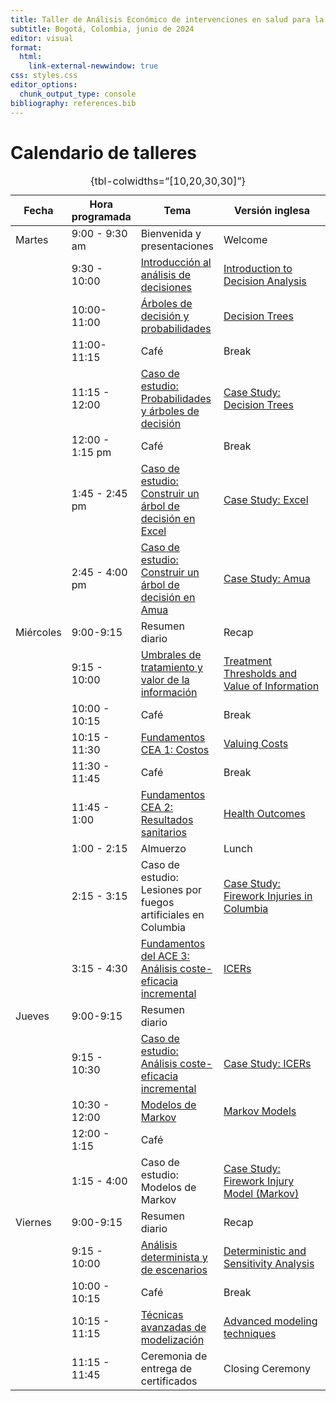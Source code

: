 ```yaml
---
title: Taller de Análisis Económico de intervenciones en salud para la toma de decisiones
subtitle: Bogotá, Colombia, junio de 2024
editor: visual
format: 
  html:
    link-external-newwindow: true
css: styles.css
editor_options: 
  chunk_output_type: console
bibliography: references.bib
---
```


# Calendario de talleres

| Fecha     | Hora programada | Tema                                                                                                    | Versión inglesa                                                                                                                |
|-----------|---------------|------------------|----------------------------|
| Martes    | 9:00 - 9:30 am  | Bienvenida y presentaciones                                                                             | Welcome                                                                                                                        |
|           | 9:30 - 10:00    | [Introducción al análisis de decisiones](lectures/ESP_lec_1a.introduction-to-decision-analysis.qmd)     | [Introduction to Decision Analysis](lectures/lec_1a.introduction-to-decision-analysis.qmd "Introduction to Decision Analysis") |
|           | 10:00-11:00     | [Árboles de decisión y probabilidades](lectures/ESP_lec_2.decision-trees-and-probabilities.qmd)         | [Decision Trees](lectures/lec_2.decision-trees-and-probabilities.qmd "Decision Trees and Probabilities")                       |
|           | 11:00-11:15     | Café                                                                                                    | Break                                                                                                                          |
|           | 11:15 - 12:00   | [Caso de estudio: Probabilidades y árboles de decisión](case-studies/ESP_cs_prob-decision.html)         | [Case Study: Decision Trees](case-studies/cs_prob-decision.html)                                                               |
|           | 12:00 - 1:15 pm | Café                                                                                                    | Break                                                                                                                          |
|           | 1:45 - 2:45 pm  | [Caso de estudio: Construir un árbol de decisión en Excel](case-studies/ESP_cs_decision-tree-excel.qmd) | [Case Study: Excel](case-studies/cs_decision-tree-excel.qmd)                                                                   |
|           | 2:45 - 4:00 pm  | [Caso de estudio: Construir un árbol de decisión en Amua](case-studies/ESP_cs_decision-tree-amua.qmd)   | [Case Study: Amua](case-studies/cs_decision-tree-amua.qmd)                                                                     |
| Miércoles | 9:00-9:15       | Resumen diario                                                                                          | Recap                                                                                                                          |
|           | 9:15 - 10:00    | [Umbrales de tratamiento y valor de la información](lectures/ESP_lec_4a.trt-thresholds-voi)             | [Treatment Thresholds and Value of Information](lectures/lec_4a.trt-thresholds-voi)                                            |
|           | 10:00 - 10:15   | Café                                                                                                    | Break                                                                                                                          |
|           | 10:15 - 11:30   | [Fundamentos CEA 1: Costos](lectures/ESP_lec_5a.cea-fundamentals1.qmd)                                  | [Valuing Costs](lectures/lec_5a.cea-fundamentals1.qmd "Costs")                                                                 |
|           | 11:30 - 11:45   | Café                                                                                                    | Break                                                                                                                          |
|           | 11:45 - 1:00    | [Fundamentos CEA 2: Resultados sanitarios](lectures/ESP_lec_5b.cea-fundamentals2.qmd)                   | [Health Outcomes](lectures/lec_5b.cea-fundamentals2.qmd "Health outcomes")                                                     |
|           | 1:00 - 2:15     | Almuerzo                                                                                                | Lunch                                                                                                                          |
|           | 2:15 - 3:15     | Caso de estudio: Lesiones por fuegos artificiales en Columbia                                           | [Case Study: Firework Injuries in Columbia](case-studies/cs_injury-decision-tree.qmd)                                          |
|           | 3:15 - 4:30     | [Fundamentos del ACE 3: Análisis coste-eficacia incremental](lectures/ESP_lec_6.ICERs.qmd)              | [ICERs](lectures/lec_6.ICERs.qmd "Incremental CEA")                                                                            |
| Jueves    | 9:00-9:15       | Resumen diario                                                                                          |                                                                                                                                |
|           | 9:15 - 10:30    | [Caso de estudio: Análisis coste-eficacia incremental](case-studies/ESP_cs_icer.html)                   | [Case Study: ICERs](case-studies/cs_icer.qmd)                                                                                  |
|           | 10:30 - 12:00   | [Modelos de Markov](lectures/ESP_lec_7.MarkovModels1.qmd)                                               | [Markov Models](lectures/lec_7.MarkovModels1.qmd)                                                                              |
|           | 12:00 - 1:15    | Café                                                                                                    |                                                                                                                                |
|           | 1:15 - 4:00     | Caso de estudio: Modelos de Markov                                                                      | [Case Study: Firework Injury Model (Markov)](case-studies/cs_injury-markov.qmd)                                                |
| Viernes   | 9:00-9:15       | Resumen diario                                                                                          | Recap                                                                                                                          |
|           | 9:15 - 10:00    | [Análisis determinista y de escenarios](lectures/ESP_lec_sensitivity.qmd)                               | [Deterministic and Sensitivity Analysis](lectures/lec_sensitivity.qmd)                                                         |
|           | 10:00 - 10:15   | Café                                                                                                    | Break                                                                                                                          |
|           | 10:15 - 11:15   | [Técnicas avanzadas de modelización](lectures/lec_advanced-modeling-techniques.qmd)                     | [Advanced modeling techniques](lectures/lec_advanced-modeling-techniques.qmd)                                                  |
|           | 11:15 - 11:45   | Ceremonia de entrega de certificados                                                                    | Closing Ceremony                                                                                                               |

: {tbl-colwidths="\[10,20,30,30\]"}

